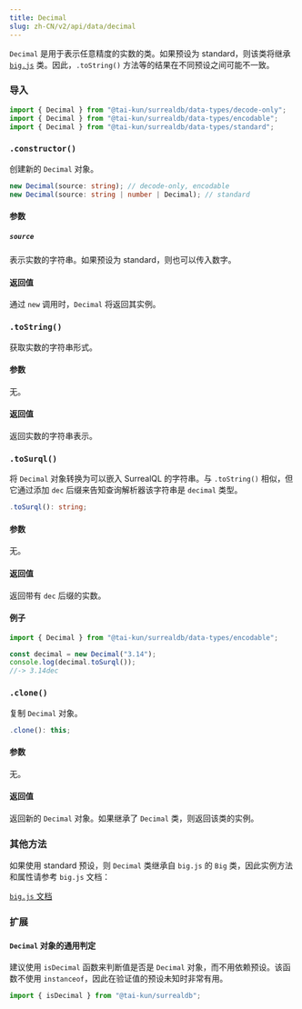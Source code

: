 ```yaml
---
title: Decimal
slug: zh-CN/v2/api/data/decimal
---
```



`Decimal` 是用于表示任意精度的实数的类。如果预设为 standard，则该类将继承 [`big.js`](https://github.com/MikeMcl/big.js) 类。因此，`.toString()` 方法等的结果在不同预设之间可能不一致。

### 导入

```ts
import { Decimal } from "@tai-kun/surrealdb/data-types/decode-only";
import { Decimal } from "@tai-kun/surrealdb/data-types/encodable";
import { Decimal } from "@tai-kun/surrealdb/data-types/standard";
```

### `.constructor()`

创建新的 `Decimal` 对象。

```ts
new Decimal(source: string); // decode-only, encodable
new Decimal(source: string | number | Decimal); // standard
```

#### 参数

##### `source`

表示实数的字符串。如果预设为 standard，则也可以传入数字。

#### 返回值

通过 `new` 调用时，`Decimal` 将返回其实例。

### `.toString()` <Badge variant="instance" /><Badge variant="method" /><Badge variant="decodeonly" />

获取实数的字符串形式。

#### 参数

无。

#### 返回值

返回实数的字符串表示。

### `.toSurql()` <Badge variant="instance" /><Badge variant="method" /><Badge variant="encodable" />

将 `Decimal` 对象转换为可以嵌入 SurrealQL 的字符串。与 `.toString()` 相似，但它通过添加 `dec` 后缀来告知查询解析器该字符串是 `decimal` 类型。

```ts
.toSurql(): string;
```

#### 参数

无。

#### 返回值

返回带有 `dec` 后缀的实数。

#### 例子

```ts
import { Decimal } from "@tai-kun/surrealdb/data-types/encodable";

const decimal = new Decimal("3.14");
console.log(decimal.toSurql());
//-> 3.14dec
```

### `.clone()` <Badge variant="instance" /><Badge variant="method" /><Badge variant="standard" />

复制 `Decimal` 对象。

```ts
.clone(): this;
```

#### 参数

无。

#### 返回值

返回新的 `Decimal` 对象。如果继承了 `Decimal` 类，则返回该类的实例。

### 其他方法

如果使用 standard 预设，则 `Decimal` 类继承自 `big.js` 的 `Big` 类，因此实例方法和属性请参考 `big.js` 文档：

[`big.js` 文档](https://mikemcl.github.io/big.js/#prototype-methods)

### 扩展

#### `Decimal` 对象的通用判定

建议使用 `isDecimal` 函数来判断值是否是 `Decimal` 对象，而不用依赖预设。该函数不使用 `instanceof`，因此在验证值的预设未知时非常有用。

```ts
import { isDecimal } from "@tai-kun/surrealdb";
```
